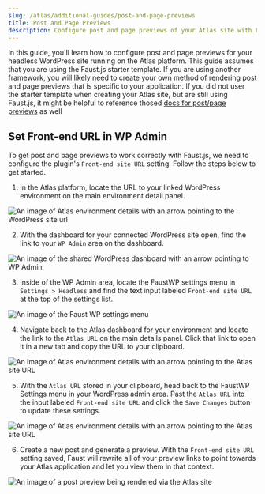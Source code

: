 ```yaml
---
slug: /atlas/additional-guides/post-and-page-previews
title: Post and Page Previews
description: Configure post and page previews of your Atlas site with Faust.js installed.
---
```


In this guide, you'll learn how to configure post and page previews for your headless WordPress site running on the Atlas platform. This guide assumes that you are using the Faust.js starter template. If you are using another framework, you will likely need to create your own method of rendering post and page previews that is specific to your application. If you did not user the starter template when creating your Atlas site, but are still using Faust.js, it might be helpful to reference thosed [docs for post/page previews](https://faustjs.org/docs/next/guides/post-page-previews) as well

## Set Front-end URL in WP Admin

To get post and page previews to work correctly with Faust.js, we need to configure the plugin's `Front-end site URL` setting. Follow the steps below to get started.

1. In the Atlas platform, locate the URL to your linked WordPress environment on the main environment detail panel.  

![An image of Atlas environment details with an arrow pointing to the WordPress site url](./assets/img/post-previews/atlas-env-panel-wp-instance.png)

2. With the dashboard for your connected WordPress site open, find the link to your `WP Admin` area on the dashboard.  
  
![An image of the shared WordPress dashboard with an arrow pointing to WP Admin](./assets/img/post-previews/wp-instance-wp-admin.png)

3. Inside of the WP Admin area, locate the FaustWP settings menu in `Settings > Headless` and find the text input labeled `Front-end site URL` at the top of the settings list.  

![An image of the Faust WP settings menu](./assets/img/post-previews/headless-settings-empty.png)

4. Navigate back to the Atlas dashboard for your environment and locate the link to the `Atlas URL` on the main details panel. Click that link to open it in a new tab and copy the URL to your clipboard.  

![An image of Atlas environment details with an arrow pointing to the Atlas site URL](./assets/img/post-previews/atlas-env-panel-wp-fe-url.png)

5. With the `Atlas URL` stored in your clipboard, head back to the FaustWP Settings menu in your WordPress admin area. Past the `Atlas URL` into the input labeled `Front-end site URL` and click the `Save Changes` button to update these settings.  

![An image of Atlas environment details with an arrow pointing to the Atlas site URL](./assets/img/post-previews/headless-settings-fe-url.png)

6. Create a new post and generate a preview. With the `Front-end site URL` setting saved, Faust will rewrite all of your preview links to point towards your Atlas application and let you view them in that context.  

![An image of a post preview being rendered via the Atlas site](./assets/img/post-previews/preview-in-atlas.png)


